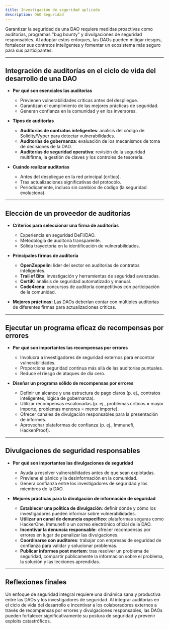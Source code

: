 ```yaml
---
title: Investigación de seguridad aplicada
description: DAO Seguridad
---
```


Garantizar la seguridad de una DAO requiere medidas proactivas como auditorías, programas "bug bounty" y divulgaciones de seguridad responsables. Al adoptar estos enfoques, las DAOs pueden mitigar riesgos, fortalecer sus contratos inteligentes y fomentar un ecosistema más seguro para sus participantes.

---

## Integración de auditorías en el ciclo de vida del desarrollo de una DAO

- **Por qué son esenciales las auditorías**
  - Previenen vulnerabilidades críticas antes del despliegue.
  - Garantizan el cumplimiento de las mejores prácticas de seguridad.
  - Generan confianza en la comunidad y en los inversores.

- **Tipos de auditorías**
  - **Auditorías de contratos inteligentes**: análisis del código de Solidity/Vyper para detectar vulnerabilidades.
  - **Auditorías de gobernanza**: evaluación de los mecanismos de toma de decisiones de la DAO.
  - **Auditorías de seguridad operativa**: revisión de la seguridad multifirma, la gestión de claves y los controles de tesorería.

- **Cuándo realizar auditorías**
  - Antes del despliegue en la red principal (crítico). 
  - Tras actualizaciones significativas del protocolo.
  - Periódicamente, incluso sin cambios de código (la seguridad evoluciona).

---

## Elección de un proveedor de auditorías

- **Criterios para seleccionar una firma de auditorías**
  - Experiencia en seguridad DeFi/DAO.
  - Metodología de auditoría transparente.
  - Sólida trayectoria en la identificación de vulnerabilidades.

- **Principales firmas de auditoría**
  - **OpenZeppelin**: líder del sector en auditorías de contratos inteligentes.
  - **Trail of Bits**: investigación y herramientas de seguridad avanzadas.
  - **CertiK**: análisis de seguridad automatizado y manual.
  - **Code4rena**: concursos de auditoría competitivos con participación de la comunidad.

- **Mejores prácticas:** Las DAOs deberían contar con múltiples auditorías de diferentes firmas para actualizaciones críticas.

---

## Ejecutar un programa eficaz de recompensas por errores

- **Por qué son importantes las recompensas por errores**
  - Involucra a investigadores de seguridad externos para encontrar vulnerabilidades.
  - Proporciona seguridad continua más allá de las auditorías puntuales.
  - Reduce el riesgo de ataques de día cero.

- **Diseñar un programa sólido de recompensas por errores**
  - Definir un alcance y una estructura de pago claros (p. ej., contratos inteligentes, lógica de gobernanza).
  - Utilizar recompensas escalonadas (p. ej., problemas críticos = mayor importe, problemas menores = menor importe).
  - Ofrecer canales de divulgación responsables para la presentación de informes.
  - Aprovechar plataformas de confianza (p. ej., Immunefi, HackenProof).

---

## Divulgaciones de seguridad responsables

- **Por qué son importantes las divulgaciones de seguridad**
  - Ayuda a resolver vulnerabilidades antes de que sean explotadas.
  - Previene el pánico y la desinformación en la comunidad. 
  - Genera confianza entre los investigadores de seguridad y los miembros de la DAO.

- **Mejores prácticas para la divulgación de información de seguridad**
  - **Establecer una política de divulgación**: definir dónde y cómo los investigadores pueden informar sobre vulnerabilidades.
  - **Utilizar un canal de denuncia específico**: plataformas seguras como HackerOne, Immunefi o un correo electrónico oficial de la DAO.
  - **Incentivar la denuncia responsable**: ofrecer recompensas por errores en lugar de penalizar las divulgaciones.
  - **Coordinarse con auditores**: trabajar con empresas de seguridad de confianza para validar y solucionar problemas.
  - **Publicar informes post mortem**: tras resolver un problema de seguridad, compartir públicamente la información sobre el problema, la solución y las lecciones aprendidas.

---

## Reflexiones finales

Un enfoque de seguridad integral requiere una dinámica sana y productiva entre las DAOs y los investigadores de seguridad. Al integrar auditorías en el ciclo de vida del desarrollo e incentivar a los colaboradores externos a través de recompensas por errores y divulgaciones responsables, las DAOs pueden fortalecer significativamente su postura de seguridad y prevenir exploits catastróficos.